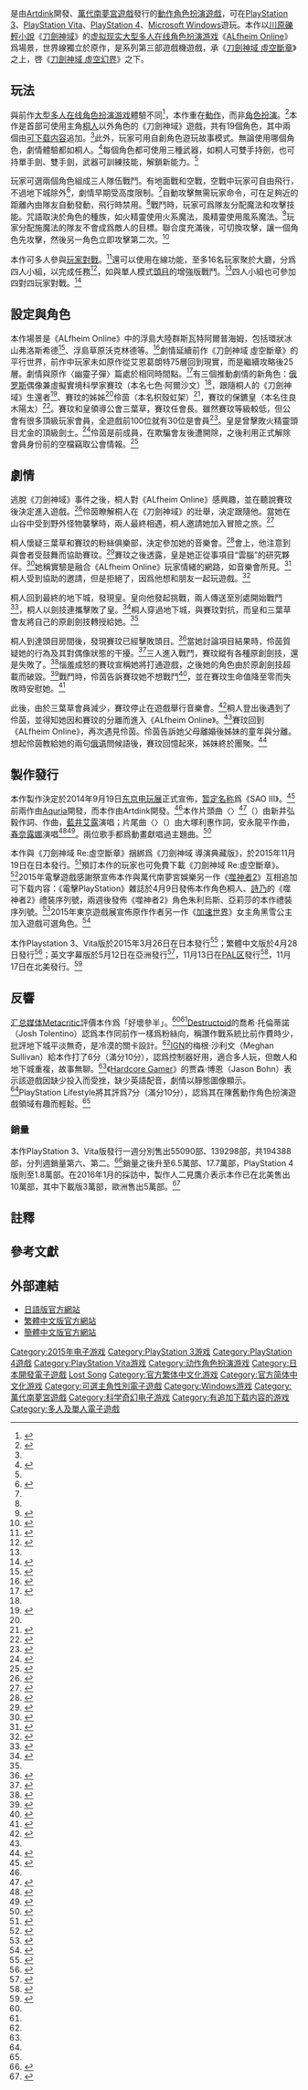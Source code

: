 {{NoteTA
|G1=Games
|G2=SAO
|G3=Music
|1=zh-hans:失落之歌;zh-hant:Lost Song
}}
{{Infobox VG
| title = 刀劍神域 Lost Song
| japanese = ソードアート・オンライン -ロスト・ソング-
| english = Sword Art Online: Lost Song
| image = Sword Art Online Lost Song.jpg
| caption = 
| official = {{vgr|TWHK|刀劍神域 Lost Song|CN|黑衣剑士 失落之歌|nocc=yes}}
| common = 刀剑神域 失落-{}-之歌
| genre = [[動作角色扮演遊戲|動作角色扮演遊戲]]
| platforms = [[PlayStation_3|PlayStation 3]]、[[PlayStation_Vita|PlayStation Vita]]、[[PlayStation_4|PlayStation 4]]、[[Microsoft_Windows|Microsoft Windows]]<ref>{{cite web|last=Romano|first=Sal|url=https://gematsu.com/2018/09/sword-art-online-lost-song-coming-to-pc|title='Sword Art Online: Lost Song' coming to PC|publisher=Gematsu|date=2018-09-23|accessdate=2018-09-23|archive-date=2021-01-16|archive-url=https://web.archive.org/web/20210116083226/https://www.gematsu.com/2018/09/sword-art-online-lost-song-coming-to-pc}}</ref>
| developer = [[Artdink|Artdink]]<ref name="Artdink">{{cite web|last=Romano|first=Sal|url=http://gematsu.com/2015/01/sword-art-online-lost-song-developed-artdink|title=Sword Art Online: Lost Song is developed by Artdink|publisher=Gematsu|date=2015-01-13|accessdate=2015-09-27|archive-date=2015-01-13|archive-url=https://web.archive.org/web/20150113224528/http://gematsu.com/2015/01/sword-art-online-lost-song-developed-artdink}}</ref>
| publisher = {{vgr|WW|[[万代南梦宫娱乐|萬代南夢宮遊戲]]|CN|[[索尼互动娱乐|索尼互动娱乐]]}}
| distributor = 
| director = 
| producer = 二見鷹介<ref>{{cite magazine|last=Bardner|first=Ollie|url=https://www.forbes.com/sites/olliebarder/2015/01/29/sword-art-online-lost-song-goes-airborne/|title='Sword Art Online: Lost Song' Goes Airborne|magazine=[[Forbes|Forbes]]|date=2015-01-29|accessdate=2015-09-23|archive-date=2016-03-04|archive-url=https://web.archive.org/web/20160304070936/http://www.forbes.com/sites/olliebarder/2015/01/29/sword-art-online-lost-song-goes-airborne/}}</ref>
| designer = 
| writer = 
| programmer = 
| composer = 
| artist = 
| series = [[刀劍神域|刀劍神域]]
| engine = 
| modes = [[单人电子游戏|單人]]、[[多人电子游戏|多人]]
| released = '''PlayStation 3'''{{vgr|JP|2015年3月26日|TWHK|2015年4月28日}}'''PlayStation Vita'''{{vgr|JP|2015年3月26日|TWHK|2015年4月28日|PAL|2015年11月13日|NA|2015年11月17日|CN|2016年8月18日}}'''PlayStation 4'''{{vgr|PAL|2015年11月13日|NA|2015年11月17日|JP|2015年11月19日|CN|2016年8月18日}}'''Microsoft Windows'''{{vgr|WW|2018年11月13日}}
| shutdown = 
| onlinegame = 
}}
{{vgname|刀劍神域 Lost Song|ja=ソードアート・オンライン -ロスト・ソング-|en=Sword Art Online: Lost Song|official-cn=黑衣剑士 失落之歌}}是由[[Artdink|Artdink]]開發、[[万代南梦宫娱乐|萬代南夢宮遊戲]]發行的[[動作角色扮演遊戲|動作角色扮演遊戲]]，可在[[PlayStation_3|PlayStation 3]]、[[PlayStation_Vita|PlayStation Vita]]、[[PlayStation_4|PlayStation 4]]、[[Microsoft_Windows|Microsoft Windows]]遊玩。本作以[[川原礫|川原礫]][[輕小說|輕小說]]《[[刀劍神域|刀劍神域]]》的[[虚拟现实|虚拟现实]][[大型多人在线角色扮演游戏|大型多人在线角色扮演游戏]]《[[刀劍神域世界觀與設定|ALfheim Online]]》爲場景，世界線獨立於原作，是系列第三部遊戲機遊戲，承《[[刀劍神域_虛空斷章|刀劍神域 虛空斷章]]》之上，啓《[[刀劍神域_虛空幻界|刀劍神域 虛空幻界]]》之下。

==玩法==
與前作[[大型多人在线角色扮演游戏|大型多人在线角色扮演游戏]]體驗不同<ref>{{cite web|url=http://www.siliconera.com/2015/10/30/sword-art-online-lost-song-is-less-mmo-more-action-rpg/|title=Sword Art Online: Lost Song Is Less MMO, More Action RPG|publisher=Siliconera|date=2015-10-30|accessdate=2015-11-04|archive-date=2019-01-17|archive-url=https://web.archive.org/web/20190117015320/http://www.siliconera.com/2015/10/30/sword-art-online-lost-song-is-less-mmo-more-action-rpg/}}</ref>，本作重在[[动作游戏|動作]]，而非[[電子角色扮演遊戲|角色扮演]]。<ref>{{cite web|last=Nakamura|first=Toshi|url=http://kotaku.com/sword-art-online-now-with-flying-1649723035|title=Sword Art Online, Now With Flying|website=[[Kotaku|Kotaku]]|date=2014-10-23|accessdate=2015-11-03|archive-date=2020-10-26|archive-url=https://web.archive.org/web/20201026102608/https://kotaku.com/sword-art-online-now-with-flying-1649723035}}</ref>本作是首部可使用主角[[桐人|桐人]]以外角色的《刀劍神域》遊戲，共有19個角色，其中兩個由[[可下载内容|可下载内容]]追加。<ref name="Kotaku Import Preview" />此外，玩家可用自創角色遊玩故事模式。無論使用哪個角色，劇情體驗都如桐人。<ref>{{cite web|author={{lang|ja|てけおん}}|url=http://dengekionline.com/elem/000/001/021/1021181/|script-title=ja:【SAO ロスト・ソング特集】プレイヤーが自由に作れるカスタムキャラや、満面の笑みを浮かべるリズベットのイベントCGを公開|publisher=Dengeki Online|date=2015-03-14|accessdate=2015-09-24|language=|archive-date=2021-02-07|archive-url=https://web.archive.org/web/20210207090700/https://dengekionline.com/elem/000/001/021/1021181/}}</ref>每個角色都可使用三種武器，如桐人可雙手持劍，也可持單手劍、雙手劍，武器可訓練技能，解鎖新能力。<ref name="PSU review" />

玩家可選兩個角色組成三人隊伍戰鬥。有地面戰和空戰，空戰中玩家可自由飛行，不過地下城除外<ref name="First details">{{cite web|last=James|first=Thomas|url=http://gematsu.com/2014/10/first-sword-art-online-lost-song-gameplay-details|title=First Sword Art Online: Lost Song gameplay details|publisher=Gematsu|date=2014-10-04|accessdate=2015-09-23|archive-date=2020-11-11|archive-url=https://web.archive.org/web/20201111190619/https://www.gematsu.com/2014/10/first-sword-art-online-lost-song-gameplay-details}}</ref>，劇情早期受高度限制。<ref name="IGN" />自動攻擊無需玩家命令，可在足夠近的距離內由隊友自動發動，飛行時禁用。<ref name="PSU review" />戰鬥時，玩家可爲隊友分配魔法和攻擊技能。咒語取決於角色的種族，如火精靈使用火系魔法，風精靈使用風系魔法。<ref>{{cite web|author={{lang|ja|てけおん}}|url=http://dengekionline.com/elem/000/000/994/994872/|script-title=ja:『SAO ロスト・ソング』で使用できる魔法の種類と武器強化要素、そしてイベントCGを公開！|publisher=Dengeki Online|date=2015-05-21|accessdate=2015-02-04|language=|archive-date=2020-10-30|archive-url=https://web.archive.org/web/20201030045405/https://dengekionline.com/elem/000/000/994/994872/}}</ref>玩家分配施魔法的隊友不會成爲敵人的目標。聯合度充滿後，可切換攻擊，讓一個角色先攻擊，然後另一角色立即攻擊第二次。<ref name="PSU review">{{cite web|last=Rosier|first=Isaiah|url=http://www.psu.com/review/28679/Sword-Art-Online--Lost-Song-Review|title=Sword Art Online: Lost Song Review|publisher=PlayStation Universe|date=2015-11-17|accessdate=2015-11-17|archive-date=2017-07-20|archive-url=https://web.archive.org/web/20170720164119/http://www.psu.com/review/28679/Sword-Art-Online--Lost-Song-Review}}</ref>

本作可多人參與[[玩家對戰|玩家對戰]]。<ref>{{cite web|author={{lang|ja|てけおん}}|url=http://dengekionline.com/elem/000/001/054/1054263/|script-title=ja:『SAO ロスト・ソング』大型アップデートは5月28日！ 前日には松岡禎丞さん＆石川由依さん出演のニコ生も|publisher=Dengeki Online|date=2015-05-21|accessdate=2015-09-24|language=|archive-date=2020-10-27|archive-url=https://web.archive.org/web/20201027061025/https://dengekionline.com/elem/000/001/054/1054263/}}</ref>還可以使用在線功能，至多16名玩家聚於大廳，分爲四人小組，以完成任務<ref>{{cite web|url=http://gamasutra.com/view/pressreleases/243431/Sword_Art_Online_Lost_Song_is_now_available.php|title=Sword Art Online: Lost Song is now available|work=[[Gamasutra|Gamasutra]]|date=2015-05-14|accessdate=2015-09-24|archive-date=2020-11-12|archive-url=https://web.archive.org/web/20201112005355/https://gamasutra.com/view/pressreleases/243431/Sword_Art_Online_Lost_Song_is_now_available.php}}</ref>，如與單人模式[[頭目_(角色類型)|頭目]]的增強版戰鬥。<ref name="Destruct" />四人小組也可參加四對四玩家對戰。<ref>{{cite web|last=Wong|first=Steven|url=http://www.shacknews.com/article/91018/sword-art-online-lost-song-hands-on-impressions-taking-to-the-skies|title=Sword Art Online: Lost Song Hands-On Impressions: Taking to the Skies|publisher=[[Shacknews|Shacknews]]|date=2015-08-27|accessdate=2015-11-02|archive-date=2020-10-27|archive-url=https://web.archive.org/web/20201027015320/https://www.shacknews.com/article/91018/sword-art-online-lost-song-hands-on-impressions-taking-to-the-skies}}</ref>

==設定與角色==
本作場景是《ALfheim Online》中的浮島大陸群斯瓦特阿爾普海姆，包括環狀冰山弗洛斯希德<ref>{{cite web|author={{lang|ja|てけおん}}|url=http://dengekionline.com/elem/000/001/008/1008387/|script-title=ja:『SAO ロスト・ソング』にエギルが参戦！ そしてアルゴオネーサンの意外な一面がわかるイベントも？|publisher=Dengeki Online|date=2015-02-21|accessdate=2015-11-20|language=|archive-date=2020-10-26|archive-url=https://web.archive.org/web/20201026104755/https://dengekionline.com/elem/000/001/008/1008387/}}</ref>、浮島草原沃克林德等。<ref>{{cite web|author={{lang|ja|てけおん}}|url=http://dengekionline.com/elem/000/000/949/949377/|script-title=ja:『ソードアート・オンライン －ロスト・ソング－』の発売日が3月26日に決定！ ゲームの最新情報も到着|publisher=Dengeki Online|date=2014-10-30|accessdate=2015-11-20|language=|archive-date=2020-10-26|archive-url=https://web.archive.org/web/20201026170922/https://dengekionline.com/elem/000/000/949/949377/}}</ref>劇情延續前作《刀劍神域 虛空斷章》的平行世界，前作中玩家未如原作從艾恩葛朗特75層回到現實，而是繼續攻略後25層。劇情與原作〈幽靈子彈〉篇處於相同時間點。<ref>{{cite web|last=Eisenbeis|first=Richard|url=http://kotaku.com/what-you-need-to-know-before-playing-the-new-sword-art-1706868008|title=What You Need to Know Before Playing the New Sword Art Online Game|website=[[Kotaku|Kotaku]]|date=2015-05-26|accessdate=2015-11-24|archive-date=2020-10-26|archive-url=https://web.archive.org/web/20201026131407/https://kotaku.com/what-you-need-to-know-before-playing-the-new-sword-art-1706868008}}</ref>有三個推動劇情的新角色：[[俄罗斯|俄罗斯]]偶像兼虛擬實境科學家賽玟（本名七色·阿爾沙文）{{noteTag|賽玟（{{lang|ja|セブン}}）即{{lang|en|Seven}}，意為七。}}<ref name="PSU review" />，跟隨桐人的《刀劍神域》生還者<ref name="Maid Cafe 1">{{cite video game|title=Sword Art Online: Lost Song|developer=[[Artdink|Artdink]]|publisher=[[万代南梦宫娱乐|Bandai Namco Games]]|date=2015-11-17|platform=[[PlayStation_4|PlayStation 4]]|level=|quote='''Kazuto''': Rain...hah, not Rain. You're Nijika Karatachi in the real world, aren't you? / '''Nijika''': Nope. Here, my maid name is Rain. [...] / '''Kazuto''': ...Rain. Aren't you going to come back to ALO? / '''Nijika''': Yeah...that's not going to be easy. I put my mother through enough with the SAO incident, and playing ALO any more would just be...you know. Besides, I told you, right? That I logged into ALO to meet my sister...}}</ref>、賽玟的姊姊<ref name="Alvaldi's Lair 2" />伶茵（本名枳殼虹架）{{noteTag|伶茵（{{lang|ja|レイン}}）即{{lang|en|Rain}}，意為雨。}}<ref>{{cite web|url=http://www.animenewsnetwork.com/news/2015-03-01/sword-art-online-lost-song-game-5th-tv-ad-previews-seven-rain/.85509|title=Sword Art Online: Lost Song Game's 5th TV Ad Previews Seven, Rain|work=[[Anime_News_Network|Anime News Network]]|date=2015-03-01|accessdate=2015-09-22|archive-date=2021-01-25|archive-url=https://web.archive.org/web/20210125014911/https://www.animenewsnetwork.com/news/2015-03-01/sword-art-online-lost-song-game-5th-tv-ad-previews-seven-rain/.85509}}</ref>，賽玟的保鑣皇（本名住良木陽太）{{noteTag|皇（{{lang|ja|スメラギ}}）與住良木日语同音。}}<ref>{{cite web|author={{lang|ja|てけおん}}|url=http://dengekionline.com/elem/000/000/981/981635/|script-title=ja:『SAO ロスト・ソング』新キャラの詳細な情報やストーリー、基本アクションを紹介！|publisher=Dengeki Online|date=2014-12-25|accessdate=2015-09-24|language=|archive-date=2020-10-26|archive-url=https://web.archive.org/web/20201026070901/https://dengekionline.com/elem/000/000/981/981635/}}</ref>。賽玟和皇領導公會三葉草，賽玟任會長。雖然賽玟等級較低，但公會有很多頂級玩家會員，全遊戲前100位就有30位是會員<ref>{{cite video game|title=Sword Art Online: Lost Song|developer=[[Artdink|Artdink]]|publisher=[[万代南梦宫娱乐|Bandai Namco Games]]|date=2015-11-17|platform=[[PlayStation_4|PlayStation 4]]|quote='''Strea''': That girl, Seven... She's really weak. Her stats seem to be a lot lower than any of us... / / '''Sinon''': Really? But I heard that Shamrock is only made up of the best of the best. / / '''Strea''': Thirty of the top hundred players in the quest rankings are Shamrock members. That's pretty impressive!}}</ref>。皇是曾擊敗火精靈頭目尤金的頂級劍士。<ref>{{cite video game|title=Sword Art Online: Lost Song|developer=[[Artdink|Artdink]]|publisher=[[万代南梦宫娱乐|Bandai Namco Games]]|date=2015-11-17|platform=[[PlayStation_4|PlayStation 4]]|quote='''Strea''': The hottie that Eugene was trying to glare a hole through is Sumeragi, the strongest member of Shamrock. / / '''Philia''': Apparently Eugene lost a duel against him the other day.}}</ref>伶茵是前成員，在欺騙會友後遭開除，之後利用正式解除會員身份前的空檔竊取公會情報。<ref>{{cite video game|title=Sword Art Online: Lost Song|developer=[[Artdink|Artdink]]|publisher=[[万代南梦宫娱乐|Bandai Namco Games]]|date=2015-11-17|platform=[[PlayStation_4|PlayStation 4]]|level=Ruins of Frode|quote='''Sumeragi''': You're...Rain. Rain the Liar! / '''Rain''': Ah, ahahaha... Oh, I've stepped in it now... / '''Kirito''': What do you mean? Rain, you know these Shamrock guys? ... What's he talking about, Rain? / '''Sumeragi''': Not long ago, she lied to and deceived our members, worming her way into Shamrock. We expelled her from the guild when the truth came to light. Which means she continued to use the gap between her discharge from the guild and use the official de-registration to steal our information.}}</ref>

==劇情==
逃脫《刀劍神域》事件之後，桐人對《ALfheim Online》感興趣，並在聽說賽玟後決定進入遊戲。<ref>{{cite video game|title=Sword Art Online: Lost Song|developer=[[Artdink|Artdink]]|publisher=[[万代南梦宫娱乐|Bandai Namco Games]]|date=2015-11-17|platform=[[PlayStation_4|PlayStation 4]]|level=|quote='''Kirito''': ''Now that I think about it, I got interested in ALO almost immediately after I returned from SAO and was discharged from the hospital...'' [...] ''Rainbow... The attention her research on VRMMOs had been getting was starting to pique my interest.''}}</ref>伶茵瞭解桐人在《刀劍神域》的壯舉，決定跟隨他。當她在山谷中受到野外怪物襲擊時，兩人最終相遇，桐人邀請她加入冒險之旅。<ref>{{cite video game|title=Sword Art Online: Lost Song|developer=[[Artdink|Artdink]]|publisher=[[万代南梦宫娱乐|Bandai Namco Games]]|date=2015-11-17|platform=[[PlayStation_4|PlayStation 4]]|level=Wellgune|quote='''Kirito''': While we're on the subject of those boots, they look to be the exact same shape and size as the footprints I found when I tried to catch our mysterious stalker the other day. Coincidence? / '''Rain''': H-how did...! / '''Leafa''': Th-then this...is who's been trailing us!? / '''Rain''': I must say I'm impressed! I never thought you would catch on so quick. I should have expected so much from Kirito, the legendary hero of SAO! You suspected the moment you saw me, didn't you? / '''Kirito''': Pretty much. So... Why have you been following us? / '''Rain''': I was just curious, is all. I wanted to see what this famous hero and his friends were like, and to see how good they really are.}}</ref>

桐人懷疑三葉草和賽玟的粉絲俱樂部，決定參加她的音樂會。<ref>{{cite video game|title=Sword Art Online: Lost Song|developer=[[Artdink|Artdink]]|publisher=[[万代南梦宫娱乐|Bandai Namco Games]]|date=2015-11-17|platform=[[PlayStation_4|PlayStation 4]]|level=Thrizi's Labyrinth|quote='''Asuna''': They say Seven keeps asking for their help during her concerts. / '''Kirito''': Yeah, that's what I heard...hm? [...] It looks like the fan club is acting of its own accord, but it's exceedingly clear that Seven wields tremendous influence. / '''Asuna''': Well then we should go see her sometime soon. Anybody can go to a Seven concert, right? / '''Kirito''': Yeah...yeah, that's right. I need to see how she talks to her friends during the show...!}}</ref>會上，他注意到與會者受鼓舞而協助賽玟。<ref>{{cite video game|title=Sword Art Online: Lost Song|developer=[[Artdink|Artdink]]|publisher=[[万代南梦宫娱乐|Bandai Namco Games]]|date=2015-11-17|platform=[[PlayStation_4|PlayStation 4]]|level=Niflheim|quote='''Seven''': Recently our guild has been doing their best to clear the Svart Area. But...from here on it looks like the quests are going to be really, really, REALLY difficult! So anyone who's able... I want you to help Shamrock clear these quests! Shamrock will set out at 9 p.m. tomorrow to clear a difficult new quest! [...] / '''Leafa''': So it looks like that aggressive play WAS the fan club's decision. / '''Sinon''': But when she gets them so agitated, they're capable of doing just about anything.}}</ref>賽玟之後透露，皇是她正從事項目“雲腦”的研究夥伴。<ref>{{cite video game|title=Sword Art Online: Lost Song|developer=[[Artdink|Artdink]]|publisher=[[万代南梦宫娱乐|Bandai Namco Games]]|date=2015-11-17|platform=[[PlayStation_4|PlayStation 4]]|level=Agil's Cafe|quote='''Kirito''': Sumeragi...are you and Dr. Rainbow acquainted in the real world, as well? / '''Seven''': Yes, he's my research partner. He's come from his home in Japan to join me here in America. Let's just say he's my assistant.}}</ref>她稱實驗是融合《ALfheim Online》玩家情緒的網路，如音樂會所見。<ref>{{cite video game|title=Sword Art Online: Lost Song|developer=[[Artdink|Artdink]]|publisher=[[万代南梦宫娱乐|Bandai Namco Games]]|date=2015-11-17|platform=[[PlayStation_4|PlayStation 4]]|level=Agil's Cafe|quote='''Seven''': We have collected the mathematical throughput of ALO-playing human brains onto a network, joining then together in the cloud. Thus we will be able to build a system with more processing power than any computer CPU—an organic system that can even process human emotions. / '''Kirito''': ...And you're planning to run this experiment while ALO's Svart Area is being cleared!? / '''Seven''': Yep. You saw it too, didn't you Kirito? When everyone's hearts and minds joined together as one at my concert?}}</ref>桐人受到協助的邀請，但是拒絕了，因爲他想和朋友一起玩遊戲。<ref>{{cite video game|title=Sword Art Online: Lost Song|developer=[[Artdink|Artdink]]|publisher=[[万代南梦宫娱乐|Bandai Namco Games]]|date=2015-11-17|platform=[[PlayStation_4|PlayStation 4]]|level=Agil's Cafe|quote='''Seven''': What do you say, Kirito? Will you help me out? Even with such a small group, you're powerful enough to fight on an equal footing with us. Will you lend us a hand in exploring the possibilities of this network? [...] / '''Kirito''': ... The answer is no. / '''Seven''': What?? Why?? It's not like we're doing anything bad! / '''Kirito''': For three reasons. The first of which is because I'm a player. [...] The real thrill of a VRMMO is cooperating with friends you would trust with your life to clear that final dungeon. Until now, we were unable to enjoy games with every fiber of our being. And that's exactly why we want to play ALO unfettered.}}</ref>

桐人回到最終的地下城，發現皇。皇向他發起挑戰，兩人傳送至別處開始戰鬥<ref>{{cite video game|title=Sword Art Online: Lost Song|developer=[[Artdink|Artdink]]|publisher=[[万代南梦宫娱乐|Bandai Namco Games]]|date=2015-11-17|platform=[[PlayStation_4|PlayStation 4]]|level=Dark Yggdrasil|quote='''Sumeragi''': No one will bother us here...and Seven's experiment will be a success. / '''Kirito''': I wouldn't be so sure. / '''Sumeragi''': Your words change nothing! Now, Kirito, let us settle this!! Duel request...Total Loss Mode, surely?}}</ref>，桐人以劍技連攜擊敗了皇。<ref>{{cite video game|title=Sword Art Online: Lost Song|developer=[[Artdink|Artdink]]|publisher=[[万代南梦宫娱乐|Bandai Namco Games]]|date=2015-11-17|platform=[[PlayStation_4|PlayStation 4]]|level=Dark Yggdrasil|quote='''Rain''': Kirito's attack...was that a Sword Skill...!? I've never seen a consecutive attack like that...! / '''Asuna''': He told me earlier... that by activating two one-handed sword skills after the other, he can cancel the delay between them. It's a system exploit called... Skill Connect!}}</ref>桐人穿過地下城，與賽玟對抗，而皇和三葉草會友將自己的原創劍技轉授給她。<ref name="Alvaldi's Lair 1" />

桐人到達頭目房間後，發現賽玟已經擊敗頭目。<ref name="Alvaldi's Lair 1">{{cite video game|title=Sword Art Online: Lost Song|developer=[[Artdink|Artdink]]|publisher=[[万代南梦宫娱乐|Bandai Namco Games]]|date=2015-11-17|platform=[[PlayStation_4|PlayStation 4]]|level=Alvaldi's Lair|quote='''Seven''': They're all dead. That boss was REALLY strong... but I just beat it... The last boss. / '''Kirito''': Huh? ...What'd you say!? / '''Seven''': I alone defeated the God of Darkness residing in the deepest level of Svart ALfheim. / '''Kirito''' ...But there's no way someone of your skill level could win! What the heck are you talking about? / '''Seven''': Didn't I tell you, Kirito? That there's a way to transfer Original Sword Skills in this area? [...] / '''Rain''': So Shamrock and the fan club all transferred their Original Sword Skills to you simultaneously...? / '''Seven''': Exactly. Even Sumeragi passed his skill on after he fell to you.}}</ref>當她討論項目結果時，伶茵質疑她的行為及其對偶像狀態的干擾。<ref>{{cite video game|title=Sword Art Online: Lost Song|developer=[[Artdink|Artdink]]|publisher=[[万代南梦宫娱乐|Bandai Namco Games]]|date=2015-11-17|platform=[[PlayStation_4|PlayStation 4]]|level=Alvaldi's Lair|quote='''Seven''': Ehehe... Kirito, I don't like you when you're angry. Not once did I coerce anyone. Nor do anything wrong. Everyone have their consent—it's that simple. And I will perform my experiment, in return. Do you not understand the beauty of that? / '''Kirito''': It doesn't matter what I say, does it... / '''Seven''': Sumeragi should be taking the readings right about now... I hope the results are good... / '''Rain''': ''[slaps Seven]'' Seven...aren't you forgetting something? [...] Maybe your little experiment IS an impressive feat! Maybe it WILL further technology! But you're an idol too, right!? Or is that just a joke!? Idols should give people something to aspire to, and yet here you are just ruining everyone's fun!!}}</ref>三人進入戰鬥，賽玟縱有各種原創劍技，還是失敗了。<ref>{{cite video game|title=Sword Art Online: Lost Song|developer=[[Artdink|Artdink]]|publisher=[[万代南梦宫娱乐|Bandai Namco Games]]|date=2015-11-17|platform=[[PlayStation_4|PlayStation 4]]|level=Alvaldi's Lair|quote='''Seven''': Come at me!! I'll use the skills I've collected to beat you until you beg for mercy!! [...] Guh...n-no way...!! I have all these skills, and yet...you're keeping up with me...!?}}</ref>惱羞成怒的賽玟宣稱她將打通遊戲，之後她的角色由於原創劍技超載而破毀。<ref>{{cite video game|title=Sword Art Online: Lost Song|developer=[[Artdink|Artdink]]|publisher=[[万代南梦宫娱乐|Bandai Namco Games]]|date=2015-11-17|platform=[[PlayStation_4|PlayStation 4]]|level=Alvaldi's Lair|quote='''Seven''': HAA...HAA... No...NO...! I will be the hero who clears the Svart Area!! I will have my moment of glory, and will continue my experiment as everyone's idol...everyone's GODDESS!! I will continue to sing the Ragnarok Pastoral!! / '''Kirito''': Seven...! / '''Seven''': Y-yes...! You say you survived SAO, so... I can become even more of a hero by defeating you! Everyone will bear witness to my might! So...Kirito and Rain! Let's go one more time!! I...WILL...win...you'll...see... ''[Seven's avatar begins to corrupt]'' / '''Rain''': Kirito, something's wrong with Seven! / '''Kirito''' What...is she...? [...] What is going on!? Is this another skill of hers? / '''Rain''': Maybe she's experiencing a data overload from taking on so many Original Sword Skills at once!}}</ref>戰鬥時，伶茵告訴賽玟她不想戰鬥<ref>{{cite video game|title=Sword Art Online: Lost Song|developer=[[Artdink|Artdink]]|publisher=[[万代南梦宫娱乐|Bandai Namco Games]]|date=2015-11-17|platform=[[PlayStation_4|PlayStation 4]]|level=Alvaldi's Lair|quote='''Rain''': I'm sorry... I'm really sorry... She has no strength left to fight now... She's just throwing a tantrum... I...I'll handle it from here... Seven, can you hear me? You may not listen to me...but I have to be blunt so you'll understand... Seven, you don't realize what kind of situation you're in! / '''Seven''': SHUT UP, SHUT UP, SHUT UUUUUUP!! DON'T TALK TO ME LIKE THAT!! YOU...YOU KNOW NOTHING! / '''Rain''': I know...I understand... I don't want to hurt you...}}</ref>，並在賽玟生命值降至零而失敗時安慰她。<ref name="Alvaldi's Lair 2">{{cite video game|title=Sword Art Online: Lost Song|developer=[[Artdink|Artdink]]|publisher=[[万代南梦宫娱乐|Bandai Namco Games]]|date=2015-11-17|platform=[[PlayStation_4|PlayStation 4]]|level=Alvaldi's Lair|quote='''Seven''': Why are you all getting in my way!? That's mean! It's MEAN!!! / '''Rain''': I thought you just acted like an adult as justification for doing whatever you wanted, but... You still cry just like a child... / '''Seven''': Wha...? / '''Rain''': You're surrounded by adults... The weight of the world is on your shoulders... You're the center of so much gossip... You just got caught up in a wave you didn't want to come down from—that's all, isn't it? / '''Seven''': ...aaah...uhuuuu... / '''Rain''': Hey, easy now...want to cry on your big sister's shoulder? There you go... [...] / '''Kirito''': ''Her HP drained, Seven's body becomes a faint glimmer of light, and disappears... Rain holds that faint shimmer in her arms, as her sister slips away yet again...''}}</ref>

此後，由於三葉草會員減少，賽玟停止在遊戲舉行音樂會。<ref>{{cite video game|title=Sword Art Online: Lost Song|developer=[[Artdink|Artdink]]|publisher=[[万代南梦宫娱乐|Bandai Namco Games]]|date=2015-11-17|platform=[[PlayStation_4|PlayStation 4]]|level=Agil's Cafe|quote='''Strea''': I've heard that Shamrock halted all activity, and that fan club membership has dropped off as well... / '''Philia''': Yeah, that's also right. I've also heard Seven has all but stopped performing as an idol in ALO...}}</ref>桐人登出後遇到了伶茵，並得知她因和賽玟的分離而進入《ALfheim Online》。<ref name="Maid Cafe 1" />賽玟回到《ALfheim Online》，再次遇見伶茵。伶茵告訴她父母離婚後姊妹的童年與分離。想起伶茵教給她的兩句[[俄语|俄语]]問候語後，賽玟回憶起來，姊妹終於團聚。<ref>{{cite video game|title=Sword Art Online: Lost Song|developer=[[Artdink|Artdink]]|publisher=[[万代南梦宫娱乐|Bandai Namco Games]]|date=2015-11-17|platform=[[PlayStation_4|PlayStation 4]]|level=Woglinde|quote='''Rain''': When we were little, we lived in Russia, and we got separated when our parents divorced. Dad took you to America, and Mom took me to Japan. Privyet, dosvedanya...you have a habit of saying those words, right? Those are Russian greetings. I taught them to you when we were still in Russia... I don't think you remember. You were pretty young... / '''Seven''': Ah, aaah...! I remember...I remember!! My...my sister taught me those words...! It was you! [...] ''[Rain and Seven embrace]'' / '''Rain''': We've finally met...thank goodness... My name is Nijika Karatachi. Rainbow...I'm your sister. / '''Seven''': I'm...I'm Rainbow Arshavin.}}</ref>

==製作發行==
本作製作決定於2014年9月19日[[东京电玩展|东京电玩展]]正式宣佈，[[暂定名称|暂定名称]]爲《SAO Ⅲ》。<ref>{{cite web|url=http://www.animenewsnetwork.com/news/2014-09-19/sword-art-online-has-3rd-game-in-development/.78936|title=Sword Art Online Has 3rd Game in Development|work=[[Anime_News_Network|Anime News Network]]|date=2014-09-19|accessdate=2015-09-22|archive-date=2014-09-20|archive-url=https://web.archive.org/web/20140920033740/http://www.animenewsnetwork.com/news/2014-09-19/sword-art-online-has-3rd-game-in-development/.78936}}</ref>前兩作由[[Aquria|Aquria]]開發，而本作由Artdink開發。<ref name="Artdink" />本作片頭曲〈{{tsl|ja|D'AZUR||月神之光}}〉<ref>{{cite web|url=https://www.sonymusic.com.tw/album/dazur-%e9%80%b2%e5%8f%a3%e8%97%8d%e5%85%89%e7%9b%a4-%e8%97%8d%e4%ba%95%e8%89%be%e9%9c%b2-eir-aoi-secl1714/|title=D’AZUR (進口藍光盤)|publisher=[[台灣索尼音樂娛樂|台灣索尼音樂娛樂]]|accessdate=2022-05-19|archive-date=2022-05-19|archive-url=https://web.archive.org/web/20220519112101/https://www.sonymusic.com.tw/album/dazur-%E9%80%B2%E5%8F%A3%E8%97%8D%E5%85%89%E7%9B%A4-%E8%97%8D%E4%BA%95%E8%89%BE%E9%9C%B2-eir-aoi-secl1714/}}</ref>（{{lang|ja|シンシアの光}}）由新井弘毅作詞、作曲，[[藍井艾露|藍井艾露]]演唱；片尾曲〈{{tsl|ja|Candy Lips||越過夜之虹彩}}〉（{{lang|ja|夜の虹を越えて}}）由大塚利惠作詞，安永龍平作曲，[[春奈露娜|春奈露娜]]演唱<ref>{{cite web|url=http://www.animenewsnetwork.com/news/2015-08-24/sword-art-online-lost-song-re-hollow-fragment-promos-streamed/.92049|title=Sword Art Online: Lost Song, Re: Hollow Fragment Promos Streamed|work=[[Anime_News_Network|Anime News Network]]|date=2015-08-24|accessdate=2015-09-23|archive-date=2021-01-25|archive-url=https://web.archive.org/web/20210125115516/https://www.animenewsnetwork.com/news/2015-08-24/sword-art-online-lost-song-re-hollow-fragment-promos-streamed/.92049}}</ref><ref>{{cite web|author={{lang|ja|てけおん}}|url=http://dengekionline.com/elem/000/000/995/995985/|script-title=ja:『SAO ロスト・ソング』は藍井エイルさん＆春奈るなさんのW主題歌！ この主題歌が聞ける動画も公開|publisher=Dengeki Online|date=2015-01-28|accessdate=2015-09-24|language=|archive-date=2015-09-26|archive-url=https://web.archive.org/web/20150926062118/http://dengekionline.com/elem/000/000/995/995985/}}</ref>。兩位歌手都爲動畫獻唱過主題曲。<ref>{{cite web|last=Romano|first=Sal|url=http://gematsu.com/2015/01/alicia-rue-sakuya-join-sword-art-online-lost-song|title=Alicia Rue and Sakuya join Sword Art Online: Lost Song|publisher=Gematsu|date=2015-02-27|accessdate=2015-09-23|archive-date=2020-10-24|archive-url=https://web.archive.org/web/20201024201756/https://www.gematsu.com/2015/01/alicia-rue-sakuya-join-sword-art-online-lost-song}}</ref>

本作與《刀劍神域 Re:虛空斷章》捆綁爲《刀劍神域 導演典藏版》，於2015年11月19日在日本發行。<ref>{{cite web|last=Romano|first=Sal|url=http://gematsu.com/2015/07/sword-art-online-game-directors-edition-include-lost-song-ps4-re-hollow-fragment-japan|title=Sword Art Online: Game Director’s Edition will include Lost Song PS4 and Re: Hollow Fragment in Japan|publisher=Gematsu|date=2015-07-02|accessdate=2015-09-22|archive-date=2020-10-26|archive-url=https://web.archive.org/web/20201026222006/https://www.gematsu.com/2015/07/sword-art-online-game-directors-edition-include-lost-song-ps4-re-hollow-fragment-japan}}</ref>預訂本作的玩家也可免費下載《刀劍神域 Re:虛空斷章》。<ref>{{cite web|url=http://www.siliconera.com/2015/07/28/sword-art-online-re-hollow-fragment-is-a-sword-art-lost-song-pre-order-bonus/|title=Sword Art Online RE: Hollow Fragment Is A Sword Art: Lost Song Pre-Order Bonus|publisher=Siliconera|date=2015-07-28|accessdate=2015-09-22|archive-date=2019-11-05|archive-url=https://web.archive.org/web/20191105090937/https://www.siliconera.com/2015/07/28/sword-art-online-re-hollow-fragment-is-a-sword-art-lost-song-pre-order-bonus/}}</ref>2015年電擊遊戲感謝祭宣佈本作與萬代南夢宮娛樂另一作《[[噬神者2|噬神者2]]》互相追加可下载内容：《電擊PlayStation》雜誌於4月9日發佈本作角色桐人、[[朝田詩乃|詩乃]]的《噬神者2》禮裝序列號，兩週後發佈《噬神者2》角色朱利烏斯、亞莉莎的本作禮裝序列號。<ref>{{cite web|url=http://www.animenewsnetwork.com/news/2015-03-16/sword-art-online-lost-song-and-god-eater-2-rage-burst-joint-promo-campaign-unveiled/.86025|title=Sword Art Online: Lost Song & God Eater 2: Rage Burst's Joint Promo Campaign Unveiled|work=[[Anime_News_Network|Anime News Network]]|date=2015-03-16|accessdate=2015-09-23|archive-date=2021-01-25|archive-url=https://web.archive.org/web/20210125034708/https://www.animenewsnetwork.com/news/2015-03-16/sword-art-online-lost-song-and-god-eater-2-rage-burst-joint-promo-campaign-unveiled/.86025}}</ref>2015年東京遊戲展宣佈原作作者另一作《[[加速世界|加速世界]]》女主角黑雪公主加入遊戲可選角色。<ref>{{cite web|last=Green|first=Scott|url=http://www.crunchyroll.com/anime-news/2015/09/20/next-sword-art-online-game-announced-along-with-spotlight-on-kuroyukihimes-introduction-to-lost-song|title=Next "Sword Art Online" Game Announced, Along With Spotlight on Kuroyukihime's Introduction to "Lost Song"|publisher=[[Crunchyroll|Crunchyroll]]|date=2015-09-20|accessdate=2015-09-23|archive-date=2020-10-23|archive-url=https://web.archive.org/web/20201023195040/https://www.crunchyroll.com/anime-news/2015/09/20/next-sword-art-online-game-announced-along-with-spotlight-on-kuroyukihimes-introduction-to-lost-song}}</ref>

本作Playstation 3、Vita版於2015年3月26日在日本發行<ref>{{cite web|last=Romano|first=Sal|url=http://gematsu.com/2014/10/sword-art-online-lost-song-dated-japan|title=Sword Art Online: Lost Song dated in Japan|publisher=Gematsu|date=2014-10-28|accessdate=2015-09-23|archive-date=2014-10-28|archive-url=https://web.archive.org/web/20141028123939/http://gematsu.com/2014/10/sword-art-online-lost-song-dated-japan}}</ref>；繁體中文版於4月28日發行<ref>{{cite web|url=http://game.ettoday.net/article/487875.htm|title=《刀劍神域-Lost Song-》繁體中文版 4 月 28 日登台|work=ET Today|date=2015-04-02|accessdate=2015-09-23|language=|archive-date=2020-10-29|archive-url=https://web.archive.org/web/20201029125738/https://game.ettoday.net/article/487875.htm}}</ref>；英文字幕版於5月12日在亞洲發行<ref name="Kotaku Import Preview">{{cite web|last=Eisenbeis|first=Richard|url=http://kotaku.com/sword-art-online-lost-song-the-kotaku-import-preview-1713231696|title=Sword Art Online: Lost Song: The Kotaku Import Preview|website=[[Kotaku|Kotaku]]|date=2015-06-23|accessdate=2015-09-23|archive-date=2020-11-27|archive-url=https://web.archive.org/web/20201127031512/https://kotaku.com/sword-art-online-lost-song-the-kotaku-import-preview-1713231696}}</ref>，11月13日在[[PAL区|PAL区]]發行<ref>{{cite web|last=Karmali|first=Luke|url=http://www.ign.com/articles/2015/08/13/sword-art-online-lost-song-gets-western-release-date|title=SWORD ART ONLINE: LOST SONG GETS WESTERN RELEASE DATE|website=[[IGN|IGN]]|date=2015-08-13|accessdate=2015-09-23|archive-date=2020-11-08|archive-url=https://web.archive.org/web/20201108181050/https://www.ign.com/articles/2015/08/13/sword-art-online-lost-song-gets-western-release-date}}</ref>，11月17日在北美發行。<ref>{{cite web|url=http://www.siliconera.com/2015/08/14/sword-art-online-lost-song-to-release-in-north-america-on-november-17th/|title=Sword Art Online: Lost Song To Release In North America On November 17th|work=Siliconera|date=2015-08-14|accessdate=2015-09-23|archive-date=2018-11-21|archive-url=https://web.archive.org/web/20181121193703/http://www.siliconera.com/2015/08/14/sword-art-online-lost-song-to-release-in-north-america-on-november-17th/}}</ref>

==反響==
{{Video game reviews
| MC = PSV：70/100<ref name="MCVITA">{{cite web |url=http://www.metacritic.com/game/playstation-vita/sword-art-online-lost-song |title=Sword Art Online: Lost Song for PlayStation Vita Reviews |publisher=[[Metacritic|Metacritic]] |accessdate=2017-08-02 |archive-date=2020-06-28 |archive-url=https://web.archive.org/web/20200628142534/https://www.metacritic.com/game/playstation-vita/sword-art-online-lost-song |dead-url=no }}</ref><br>PS4：63/100<ref name="MCPS4">{{cite web |url=http://www.metacritic.com/game/playstation-4/sword-art-online-lost-song |title=Sword Art Online: Lost Song for PlayStation 4 Reviews |publisher=[[Metacritic|Metacritic]] |accessdate=2017-08-02 |archive-date=2020-10-26 |archive-url=https://web.archive.org/web/20201026105455/https://www.metacritic.com/game/playstation-4/sword-art-online-lost-song |dead-url=no }}</ref>
| Destruct = 6/10<ref name="Destruct">{{cite web |last=Tolentino |first=Josh |date=2015-11-13 |url=http://www.destructoid.com/review-sword-art-online-lost-song-318569.phtml |title=Review: Sword Art Online: Lost Song |publisher=[[Destructoid|Destructoid]] |accessdate=2017-08-02 |archive-date=2020-09-26 |archive-url=https://web.archive.org/web/20200926161242/https://www.destructoid.com/review-sword-art-online-lost-song-318569.phtml |dead-url=no }}</ref>
| Fam = 32/40<ref>{{cite web |last=Romano |first=Sal |date=2015-03-17 |url=http://gematsu.com/2015/03/famitsu-review-scores-issue-1372 |title=Famitsu Review Scores: Issue 1372 |publisher=Gematsu |accessdate=2017-08-02 |archive-date=2020-10-30 |archive-url=https://web.archive.org/web/20201030225912/https://www.gematsu.com/2015/03/famitsu-review-scores-issue-1372 |dead-url=no }}</ref>
| GameRev = {{Rating|3|5}}<ref>{{cite web |last=Haught |first=Jeb |date=2015-11-30 |url=http://www.gamerevolution.com/review/sword-art-online-lost-song |title=Sword Art Online: Lost Song Review |publisher=[[Game_Revolution|Game Revolution]] |accessdate=2017-08-02 |archive-date=2016-05-28 |archive-url=https://web.archive.org/web/20160528132634/http://www.gamerevolution.com/review/sword-art-online-lost-song |dead-url=no }}</ref>
| IGN = 6/10<ref name="IGN">{{cite web |last=Sullivan |first=Meghan |date=2015-11-17 |url=http://www.ign.com/articles/2015/11/17/sword-art-online-lost-song-review |title=Sword Art Online: Lost Song Review |publisher=[[IGN|IGN]] |accessdate=2017-08-02 |archive-date=2020-11-08 |archive-url=https://web.archive.org/web/20201108211217/https://www.ign.com/articles/2015/11/17/sword-art-online-lost-song-review |dead-url=no }}</ref>
| rev1 = [[Hardcore_Gamer|Hardcore Gamer]]
| rev1Score = 3/5<ref name="Hardcore Gamer">{{cite web |last=Bohn |first=Jason |date=2015-11-23 |url=http://www.hardcoregamer.com/2015/11/23/review-sword-art-online-lost-song/178796/ |title=Review: Sword Art Online: Lost Song |publisher=[[Hardcore_Gamer|Hardcore Gamer]] |accessdate=2017-08-02 |archive-date=2020-11-13 |archive-url=https://web.archive.org/web/20201113182131/https://hardcoregamer.com/2015/11/23/review-sword-art-online-lost-song/178796/ |dead-url=no }}</ref>
| rev2 = [[PlayStation_LifeStyle|PlayStation LifeStyle]]
| rev2Score = 7/10<ref name="PlayStation LifeStyle">{{cite web |last=Meli |first=Jowi |date=2015-11-17 |url=http://www.playstationlifestyle.net/2015/11/17/sword-art-online-lost-song-review-a-new-song-to-an-old-tune-ps4/#/slide/1 |title=Sword Art Online: Lost Song Review – A New Song to an Old Tune (PS4) |publisher=[[PlayStation_LifeStyle|PlayStation LifeStyle]] |accessdate=2017-08-02 |archive-date=2020-10-30 |archive-url=https://web.archive.org/web/20201030085417/https://www.playstationlifestyle.net/2015/11/17/sword-art-online-lost-song-review-a-new-song-to-an-old-tune-ps4/#/slide/1 |dead-url=no }}</ref>
}}
[[汇总媒体|汇总媒体]][[Metacritic|Metacritic]]評價本作爲「好壞參半」。<ref name="MCVITA" /><ref name="MCPS4" />[[Destructoid|Destructoid]]的喬希·托倫蒂諾（Josh Tolentino）認爲本作同前作一樣爲粉絲向，稱讚作戰系統比前作費時少，批評地下城平淡無奇，是冷漠的關卡設計。<ref name="Destruct" />[[IGN|IGN]]的梅根·沙利文（Meghan Sullivan）給本作打了6分（滿分10分），認爲控制器好用，適合多人玩，但敵人和地下城重複，故事無聊。<ref name="IGN" />《[[Hardcore_Gamer|Hardcore Gamer]]》的贾森·博恩（Jason Bohn）表示該遊戲因缺少投入而受挫，缺少英語配音，劇情以靜態圖像顯示。<ref name="Hardcore Gamer" />PlayStation Lifestyle將其評爲7分（滿分10分），認爲其在陳舊動作角色扮演遊戲領域有趣而輕鬆。<ref name="PlayStation LifeStyle" />

===銷量===
本作PlayStation 3、Vita版發行一週分別售出55090部、139298部，共194388部，分列週銷量第六、第二。<ref>{{cite web|url=http://www.4gamer.net/games/117/G011794/20150401071/|script-title=ja:「ワンピース 海賊無双3」「SAO －ロスト・ソング－」「Bloodborne」など新作タイトルが上位を独占した「ゲームソフト週間販売ランキング＋」|work=4Gamer|date=2015-04-01|accessdate=2015-09-24|language=|archive-date=2020-11-08|archive-url=https://web.archive.org/web/20201108101101/https://www.4gamer.net/games/117/G011794/20150401071/}}</ref>銷量之後升至6.5萬部、17.7萬部，PlayStation 4版則至1.8萬部。在2016年1月的採訪中，製作人二見鷹介表示本作已在北美售出10萬部，其中下載版3萬部，歐洲售出5萬部。<ref>{{cite web|last=Romano|first=Sal|url=http://gematsu.com/2016/01/sword-art-online-lost-song-producer-discusses-western-sales-teases-hollow-realization.99|title=Sword Art Online: Lost Song producer discusses western sales, teases Hollow Realization|publisher=Gematsu|date=2016-01-15|accessdate=2016-01-24|archive-date=2022-05-19|archive-url=https://web.archive.org/web/20220519112154/https://www.gematsu.com/2016/01/sword-art-online-lost-song-producer-discusses-western-sales-teases-hollow-realization.99}}</ref>
{{clear}}

==註釋==
{{noteFoot}}

== 參考文獻 ==
{{Reflist|2}}

== 外部連結 ==
*[https://sao-lostsong.bngames.net/ 日語版官方網站] {{Wayback|url=https://sao-lostsong.bngames.net/ |date=20210214114618 }}
*[https://www.bandainamcoent.com.tw/intro-detail.php?game_no=42 繁體中文版官方網站]
*[https://store.playstation.com/zh-hans-cn/product/HP0700-CUSA04292_00-SAOLOSTSONG00000 簡體中文版官方網站]
{{刀剑神域}}
{{DEFAULTSORT:Sword Art Online Lost Song}}
[[Category:2015年电子游戏|Category:2015年电子游戏]]
[[Category:PlayStation_3游戏|Category:PlayStation 3游戏]]
[[Category:PlayStation_4遊戲|Category:PlayStation 4遊戲]]
[[Category:PlayStation_Vita游戏|Category:PlayStation Vita游戏]]
[[Category:动作角色扮演游戏|Category:动作角色扮演游戏]]
[[Category:日本開發電子遊戲|Category:日本開發電子遊戲]]
[[Category:刀劍神域系列電子遊戲|Lost Song]]
[[Category:官方繁体中文化游戏|Category:官方繁体中文化游戏]]
[[Category:官方简体中文化游戏|Category:官方简体中文化游戏]]
[[Category:可選主角性別電子遊戲|Category:可選主角性別電子遊戲]]
[[Category:Windows游戏|Category:Windows游戏]]
[[Category:萬代南夢宮遊戲|Category:萬代南夢宮遊戲]]
[[Category:科学奇幻电子游戏|Category:科学奇幻电子游戏]]
[[Category:有追加下载内容的游戏|Category:有追加下载内容的游戏]]
[[Category:多人及單人電子遊戲|Category:多人及單人電子遊戲]]